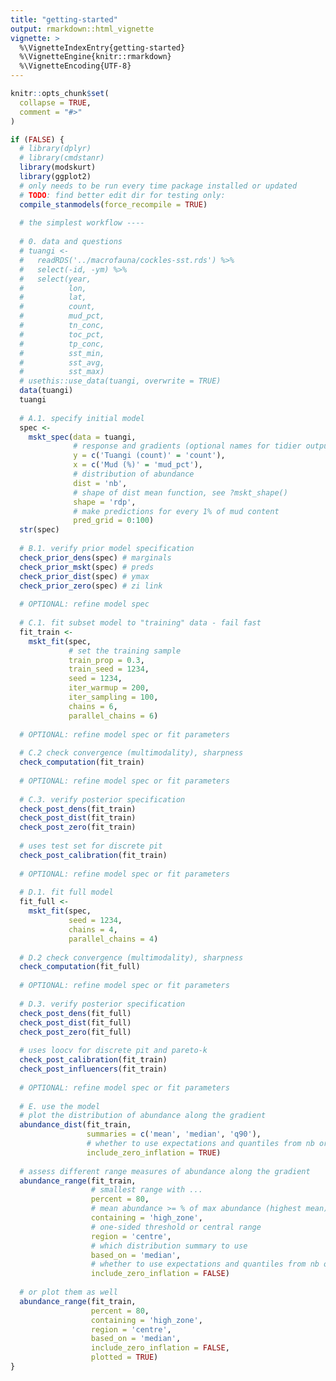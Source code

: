 ```yaml
---
title: "getting-started"
output: rmarkdown::html_vignette
vignette: >
  %\VignetteIndexEntry{getting-started}
  %\VignetteEngine{knitr::rmarkdown}
  %\VignetteEncoding{UTF-8}
---
```


```r
knitr::opts_chunk$set(
  collapse = TRUE,
  comment = "#>"
)
```

```r
if (FALSE) {
  # library(dplyr)
  # library(cmdstanr)
  library(modskurt)
  library(ggplot2)
  # only needs to be run every time package installed or updated
  # TODO: find better edit dir for testing only:
  compile_stanmodels(force_recompile = TRUE)
  
  # the simplest workflow ----
  
  # 0. data and questions
  # tuangi <-
  #   readRDS('../macrofauna/cockles-sst.rds') %>%
  #   select(-id, -ym) %>%
  #   select(year,
  #          lon,
  #          lat,
  #          count,
  #          mud_pct,
  #          tn_conc,
  #          toc_pct,
  #          tp_conc,
  #          sst_min,
  #          sst_avg,
  #          sst_max)
  # usethis::use_data(tuangi, overwrite = TRUE)
  data(tuangi)
  tuangi
  
  # A.1. specify initial model
  spec <-
    mskt_spec(data = tuangi,
              # response and gradients (optional names for tidier outputs)
              y = c('Tuangi (count)' = 'count'),
              x = c('Mud (%)' = 'mud_pct'),
              # distribution of abundance
              dist = 'nb',
              # shape of dist mean function, see ?mskt_shape()
              shape = 'rdp',
              # make predictions for every 1% of mud content
              pred_grid = 0:100)
  str(spec)
  
  # B.1. verify prior model specification
  check_prior_dens(spec) # marginals
  check_prior_mskt(spec) # preds
  check_prior_dist(spec) # ymax
  check_prior_zero(spec) # zi link
  
  # OPTIONAL: refine model spec
  
  # C.1. fit subset model to "training" data - fail fast
  fit_train <-
    mskt_fit(spec,
             # set the training sample
             train_prop = 0.3,
             train_seed = 1234, 
             seed = 1234,
             iter_warmup = 200,
             iter_sampling = 100,
             chains = 6,
             parallel_chains = 6)
  
  # OPTIONAL: refine model spec or fit parameters
  
  # C.2 check convergence (multimodality), sharpness
  check_computation(fit_train)
  
  # OPTIONAL: refine model spec or fit parameters
  
  # C.3. verify posterior specification
  check_post_dens(fit_train)
  check_post_dist(fit_train)
  check_post_zero(fit_train)
  
  # uses test set for discrete pit
  check_post_calibration(fit_train)
  
  # OPTIONAL: refine model spec or fit parameters
  
  # D.1. fit full model
  fit_full <-
    mskt_fit(spec,
             seed = 1234,
             chains = 4,
             parallel_chains = 4)
  
  # D.2 check convergence (multimodality), sharpness
  check_computation(fit_full)
  
  # OPTIONAL: refine model spec or fit parameters
  
  # D.3. verify posterior specification
  check_post_dens(fit_full)
  check_post_dist(fit_full)
  check_post_zero(fit_full)
  
  # uses loocv for discrete pit and pareto-k
  check_post_calibration(fit_train)
  check_post_influencers(fit_train)
  
  # OPTIONAL: refine model spec or fit parameters
  
  # E. use the model
  # plot the distribution of abundance along the gradient
  abundance_dist(fit_train,
                 summaries = c('mean', 'median', 'q90'),
                 # whether to use expectations and quantiles from nb or zinbl
                 include_zero_inflation = TRUE)
  
  # assess different range measures of abundance along the gradient
  abundance_range(fit_train,
                  # smallest range with ...
                  percent = 80,
                  # mean abundance >= % of max abundance (highest mean)
                  containing = 'high_zone',
                  # one-sided threshold or central range
                  region = 'centre',
                  # which distribution summary to use
                  based_on = 'median',
                  # whether to use expectations and quantiles from nb or zinbl
                  include_zero_inflation = FALSE)
  
  # or plot them as well
  abundance_range(fit_train,
                  percent = 80,
                  containing = 'high_zone',
                  region = 'centre',
                  based_on = 'median',
                  include_zero_inflation = FALSE,
                  plotted = TRUE)
}
```
